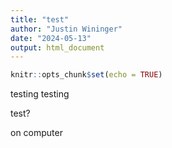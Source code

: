 ```yaml
---
title: "test"
author: "Justin Wininger"
date: "2024-05-13"
output: html_document
---
```


```r
knitr::opts_chunk$set(echo = TRUE)
```

testing testing

test?

on computer